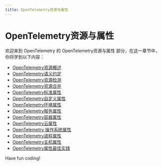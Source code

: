 ```yaml
---
title: OpenTelemetry资源与属性
---
```


# OpenTelemetry资源与属性

欢迎来到 OpenTelemetry 的 OpenTelemetry资源与属性 部分，在这一章节中，你将学到以下内容：

- [OpenTelemetry资源概述](./0-opentelemetry-resource-overview.mdx)
- [OpenTelemetry语义约定](./1-opentelemetry-semantic-conventions.mdx)
- [OpenTelemetry资源检测](./2-opentelemetry-resource-detection.mdx)
- [OpenTelemetry资源合并](./3-opentelemetry-resource-merge.mdx)
- [OpenTelemetry标准属性](./4-opentelemetry-standard-properties.mdx)
- [OpenTelemetry自定义属性](./5-opentelemetry-custom-attributes.mdx)
- [OpenTelemetry环境属性](./6-opentelemetry-environment-properties.mdx)
- [OpenTelemetry服务属性](./7-opentelemetry-service-properties.mdx)
- [OpenTelemetry容器属性](./8-opentelemetry-container-properties.mdx)
- [OpenTelemetry云属性](./9-opentelemetry-cloud-properties.mdx)
- [OpenTelemetry 操作系统属性](./10-opentelemetry-operating-system-properties.mdx)
- [OpenTelemetry进程属性](./11-opentelemetry-process-properties.mdx)
- [OpenTelemetry主机属性](./12-opentelemetry-host-properties.mdx)
- [OpenTelemetry属性最佳实践](./13-opentelemetry-property-best-practices.mdx)

Have fun coding!